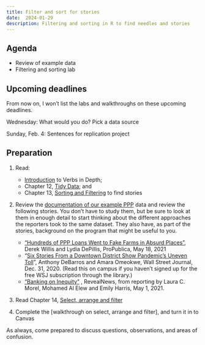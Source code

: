 ```yaml
---
title: Filter and sort for stories
date:  2024-01-29
description: Filtering and sorting in R to find needles and stories
--- 
```


## Agenda 

* Review of example data
* Filtering and sorting lab 

## Upcoming deadlines

::: callout-note
From now on, I won't list the labs and walkthroughs on these upcoming deadlines. 
::: 

[Wednesday]{.sked-dates}: What would you do? Pick a data source

[Sunday, Feb. 4]{.sked-dates}: Sentences for replication project

## Preparation

1. Read:
    * [Introduction](https://cronkitedata.github.io/djtextbook/rdepth.html) to Verbs in Depth; 
    * Chapter 12, [Tidy Data](https://cronkitedata.github.io/djtextbook/r-tidy.html); and 
    * Chapter 13, [Sorting and Filtering](https://cronkitedata.github.io/djtextbook/r-filter-sort-story.html) to find stories

2. Review the [documentation of our example PPP](https://cronkitedata.github.io/djtextbook/appendix-ppp.html) data and review the following stories. You don't have to study them, but be sure to look at them in enough detail to start thinking about the different approaches the reporters took to the same dataset. They also have, as part of the stories, background on the program that might be useful to you. 

    * ["Hundreds of PPP Loans Went to Fake Farms in Absurd Places"](https://www.propublica.org/article/ppp-farms), Derek Willis and Lydia DePillis, ProPublica, May 18, 2021
    * "[Six Stories From a Downtown District Show Pandemic's Uneven Toll](https://www.wsj.com/articles/some-asheville-businesses-thrived-with-government-backed-ppp-loans-others-struggled-11609426801)",  Anthony DeBarros and Amara Omeokwe, Wall Street Journal, Dec. 31, 2020. (Read this on campus if you haven't signed up for the free WSJ subscription through the library.)
    * ["Banking on Inequity"](https://revealnews.org/podcast/banking-on-inequity/) , RevealNews, from reporting by Laura C. Morel, Mohamed Al Elew and Emily Harris, May 1, 2021. 


3. Read Chapter 14, [Select, arrange and filter](https://cronkitedata.github.io/djtextbook/r-verb-filter.html)

4. Complete the [walkthrough on select, arrange and filter], and turn it in to Canvas

As always, come prepared to discuss questions, observations, and areas of confusion. 


